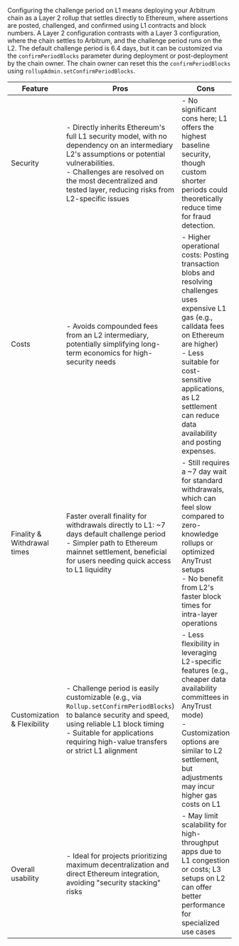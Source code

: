 Configuring the challenge period on L1 means deploying your Arbitrum chain as a Layer 2 rollup that settles directly to Ethereum, where assertions are posted, challenged, and confirmed using L1 contracts and block numbers. A Layer 2 configuration contrasts with a Layer 3 configuration, where the chain settles to Arbitrum, and the challenge period runs on the L2. The default challenge period is 6.4 days, but it can be customized via the `confirmPeriodBlocks` parameter during deployment or post-deployment by the chain owner. The chain owner can reset this the `confirmPeriodBlocks` using `rollupAdmin.setConfirmPeriodBlocks`.

| Feature                     | Pros                                                                                                                                                                                                                                                            | Cons                                                                                                                                                                                                                                                                          |
| --------------------------- | --------------------------------------------------------------------------------------------------------------------------------------------------------------------------------------------------------------------------------------------------------------- | ----------------------------------------------------------------------------------------------------------------------------------------------------------------------------------------------------------------------------------------------------------------------------- |
| Security                    | - Directly inherits Ethereum's full L1 security model, with no dependency on an intermediary L2's assumptions or potential vulnerabilities. <br /> - Challenges are resolved on the most decentralized and tested layer, reducing risks from L2-specific issues | - No significant cons here; L1 offers the highest baseline security, though custom shorter periods could theoretically reduce time for fraud detection.                                                                                                                       |
| Costs                       | - Avoids compounded fees from an L2 intermediary, potentially simplifying long-term economics for high-security needs                                                                                                                                           | - Higher operational costs: Posting transaction blobs and resolving challenges uses expensive L1 gas (e.g., calldata fees on Ethereum are higher) <br /> - Less suitable for cost-sensitive applications, as L2 settlement can reduce data availability and posting expenses. |
| Finality & Withdrawal times | Faster overall finality for withdrawals directly to L1: ~7 days default challenge period <br /> - Simpler path to Ethereum mainnet settlement, beneficial for users needing quick access to L1 liquidity                                                        | - Still requires a ~7 day wait for standard withdrawals, which can feel slow compared to zero-knowledge rollups or optimized AnyTrust setups <br /> - No benefit from L2's faster block times for intra-layer operations                                                      |
| Customization & Flexibility | - Challenge period is easily customizable (e.g., via `Rollup.setConfirmPeriodBlocks`) to balance security and speed, using reliable L1 block timing <br /> - Suitable for applications requiring high-value transfers or strict L1 alignment                    | - Less flexibility in leveraging L2-specific features (e.g., cheaper data availability committees in AnyTrust mode) <br /> - Customization options are similar to L2 settlement, but adjustments may incur higher gas costs on L1                                             |
| Overall usability           | - Ideal for projects prioritizing maximum decentralization and direct Ethereum integration, avoiding "security stacking" risks                                                                                                                                  | - May limit scalability for high-throughput apps due to L1 congestion or costs; L3 setups on L2 can offer better performance for specialized use cases                                                                                                                        |
